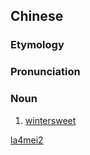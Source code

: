 {{also|蜡梅}}
==Chinese==
{{zh-forms|s=蜡梅}}

===Etymology===
{{rfe|lang=zh}}

===Pronunciation===
{{zh-pron
|m=làméi
|cat=n
}}

===Noun===
{{zh-noun}}

# [[wintersweet]]

[[Category:zh:Flowers|la4mei2]]